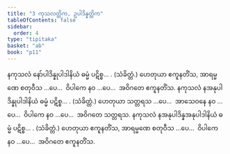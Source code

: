 ```yaml
---
title: "3 ကုသလတ္တိက, ဥပါဒိန္နတ္တိက"
tableOfContents: false
sidebar:
  order: 4
type: "tipitaka"
basket: "ab"
book: "p11"
---
```



<DynamicBreadcrumb />

<Division number="12" book="p11" e="ch" v="40" p="145">

<Paragraph number="36" book="p11">
နကုသလံ နော်ပါဒိန္နုပါဒါနိယံ ဓမ္မံ ပဋိစ္စ… . (သံခိတ္တံ.)
</Paragraph>

<Paragraph number="37" book="p11">
ဟေတုယာ ဧကူနတိံသ, အာရမ္မဏေ စတုဝီသ …ပေ…  ဝိပါကေ နဝ …ပေ…  အဝိဂတေ ဧကူနတိံသ.
</Paragraph>

</Division>
<Division number="13" book="p11" e="ch" v="40" p="145">

<Paragraph number="38" book="p11">
နကုသလံ နအနုပါဒိန္နုပါဒါနိယံ ဓမ္မံ ပဋိစ္စ… . (သံခိတ္တံ.)
</Paragraph>

<Paragraph number="39" book="p11">
ဟေတုယာ သတ္တရသ …ပေ…  အာသေဝနေ နဝ …ပေ…  ဝိပါကေ နဝ …ပေ…  အဝိဂတေ သတ္တရသ.
</Paragraph>

</Division>
<Division number="14" book="p11" e="ch" v="40" p="145">

<Paragraph number="40" book="p11">
နကုသလံ နအနုပါဒိန္နအနုပါဒါနိယံ ဓမ္မံ ပဋိစ္စ… . (သံခိတ္တံ.)
</Paragraph>

<Paragraph number="41" book="p11">
ဟေတုယာ ဧကူနတိံသ, အာရမ္မဏေ စတုဝီသ …ပေ…  ဝိပါကေ နဝ …ပေ…  အဝိဂတေ ဧကူနတိံသ.
</Paragraph>
</Division>